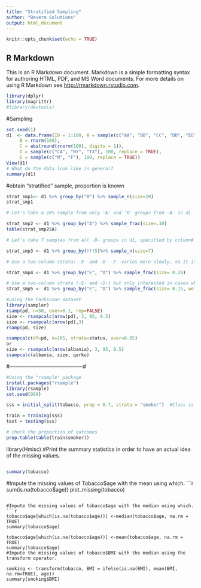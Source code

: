 ---
title: "Stratified Sampling"
author: "Bevera Solutions"
output: html_document
---

```{r setup, include=FALSE}
knitr::opts_chunk$set(echo = TRUE)
```

## R Markdown

This is an R Markdown document. Markdown is a simple formatting syntax for authoring HTML, PDF, and MS Word documents. For more details on using R Markdown see <http://rmarkdown.rstudio.com>.
```{r}
library(dplyr)
library(magrittr)
#library(devtools)
```
#Sampling
```{r}
set.seed(1)
d1  <- data.frame(ID = 1:100, A = sample(c("AA", "BB", "CC", "DD", "EE"), 100, replace = TRUE),
     B = rnorm(100), 
     C = abs(round(rnorm(100), digits = 1)), 
     D = sample(c("CA", "NY", "TX"), 100, replace = TRUE), 
     E = sample(c("M", "F"), 100, replace = TRUE))
View(d1)
# What do the data look like in general?
summary(d1)
```
#obtain "stratified" sample, proportion is known
```{r}
strat_smp1<- d1 %>% group_by("B") %>% sample_n(size=10)
strat_smp1

# Let's take a 10% sample from only 'A' and 'B' groups from -A- in d1

strat_smp2 <- d1 %>% group_by("A") %>% sample_frac(size=.10)
table(strat_smp2$A)

# Let's take 7 samples from all -D- groups in d1, specified by column# number

strat_smp3 <- d1 %>% group_by(!!!5)%>% sample_n(size=7)

# Use a two-column strata: -E- and -D- -E- varies more slowly, so it is better to put that first

strat_smp4 <- d1 %>% group_by("E", "D") %>% sample_frac(size= 0.20)

# Use a two-column strata (-E- and -D-) but only interested in cases where E- == "F"
strat_smp5 <- d1 %>% group_by("E", "D") %>% sample_frac(size= 0.15, weight=(E=="F"))
```

```{r}
#using the Parkinson dataset
library(sampler)
rsamp(pd, n=50, over=0.1, rep=FALSE)
size <- rsampcalc(nrow(pd), 3, 95, 0.5)
size <- rsampcalc(nrow(pd),3)
rsamp(pd, size)

ssampcalc(df=pd, n=105, strata=status, over=0.05)
or
size <- rsampcalc(nrow(albania), 3, 95, 0.5)
ssampcalc(albania, size, qarku)
```
#------------------------------------------#
```{r}
#Using the "rsample" package
install.packages("rsample")
library(rsample)
set.seed(999)

sss = initial_split(tobacco, prop = 0.7, strata = "smoker")  #Class is the binary response variable

train = training(sss)
test = testing(sss)

# check the proportion of outcomes
prop.table(table(train$smoker))
```

library(Hmisc)
#Print the summary statistics in order to have an actual idea of the missing values.
```{r}

```

```{r}
summary(tobacco)
```
#Impute the missing values of Tobacco$age with the mean using which.
```{r}
sum(is.na(tobacco$age))
plot_missing(tobacco)
```

#Impute the missing values of tobacco$age with the median using which.
```{r}
tobacco$age[which(is.na(tobacco$age))] <-median(tobacco$age, na.rm = TRUE)
summary(tobacco$age)

tobacco$age[which(is.na(tobacco$age))] <-mean(tobacco$age, na.rm = TRUE)
summary(tobacco$age)
#Impute the missing values of tobacco$BMI with the median using the transform operator.

smoking <- transform(tobacco, BMI = ifelse(is.na(BMI), mean(BMI, na.rm=TRUE), age))
summary(smoking$BMI)
```